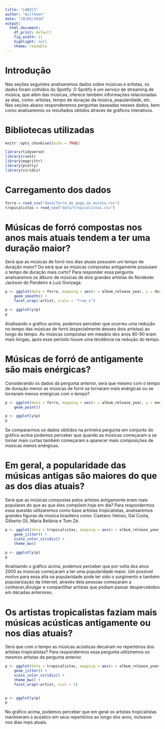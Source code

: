 ```yaml
---
title: "LAB2C3"
author: "Aillkeen"
date: "29/05/2018"
output: 
  html_document: 
    df_print: default
    fig_width: 11
    highlight: null
    theme: readable
---
```


# Introdução

Nas seções seguintes analisaremos dados sobre músicas e artistas, os dados foram colhidos do Spotify. O Spotify é um serviço de streaming de música, que além das músicas, oferece também informações relacionadas as elas, como: artistas, tempo de duração da música, popularidade, etc. Nas seções abaixo responderemos perguntas baseadas nesses dados, bem como analisaremos os resultados obtidos através de gráficos interativos.


# Bibliotecas utilizadas

```r
knitr::opts_chunk$set(echo = TRUE)
```

```r
library(tidyverse)
library(rvest)
library(magrittr)
library(plotly)
library(viridis)
```

# Carregamento dos dados

```r
forro = read_csv("data/forro_do_gogo_ao_mocoto.csv")
tropicalistas = read_csv("data/tropicalistas.csv")
```

# Músicas de forró compostas nos anos mais atuais tendem a ter uma duração maior?

Será que as músicas de forró nos dias atuais possuem um tempo de duração maior? Ou será que as músicas compostas antigamente possuiam o tempo de duração mais curto? Para responder essa pergunta analisaremos os álbuns de músicas de dois grandes artistas do Nordeste: Jackson do Pandeiro e Luiz Gonzaga.

```r
p <- ggplot(data = forro, mapping = aes(x = album_release_year, y = duration_ms, color = artist)) +
    geom_smooth() +
    facet_wrap(~artist, scale = "free_x")

p <- ggplotly(p)
p
```


Analisando o gráfico acima, podemos perceber que ocorreu uma redução no tempo das músicas de forró (especialmente desses dois artistas) ao longo do tempo. As músicas compostas em meados dos anos 80-90 eram mais longas, após esse período houve uma tendência na redução do tempo.

# Músicas de forró de antigamente são mais enérgicas?

Considerando os dados da pergunta anterior, será que mesmo com o tempo de duração menor as músicas de forró se tornaram mais enérgicas ou se tornaram menos enérgicas com o tempo?

```r
p <- ggplot(data = forro, mapping = aes(x = album_release_year, y = energy, color = artist)) +
    geom_point()

p <- ggplotly(p)
p
```


Se compararmos os dados obitidos na primeira pergunta em conjunto do gráfico acima podemos perceber que quando as músicas começaram a se tornar mais curtas também começaram a aparecer mais composições de músicas menos enérgicas.

# Em geral, a popularidade das músicas antigas são maiores do que as dos dias atuais?

Será que as músicas compostas pelos artistas antigamente eram mais populares do que as que eles compõem hoje em dia? Para respondermos essa questão utilizaremos como base artistas tropicalistas, analisaremos grandes figuras da música brasileira como: Caetano Veloso, Gal Costa, Gilberto Gil, Maria Betânia e Tom Zé.

```r
p <- ggplot(data = tropicalistas, mapping = aes(x = album_release_year, y = album_popularity, color = album_popularity)) +
    geom_jitter() +
    scale_color_viridis() +
    theme_bw()

p <- ggplotly(p)
p
```


Analisando o gráfico acima, podemos perceber que por volta dos anos 2000 as músicas começaram a ter uma popularidade maior. Um possível motivo para essa alta na popularidade pode ter sido o surgimento e também popularização da Internet, através dela pessoas começaram a conhecer,divulgar e compartilhar artistas que podiam passar despercebidos em décadas anteriores.


# Os artistas tropicalistas faziam mais músicas acústicas antigamente ou nos dias atuais?

Será que com o tempo as músicas acústicas decairam no repertórios dos artistas tropicalistas? Para respondermos essa pergunta utiliziremos os mesmos artistas da pergunta anterior.

```r
p <- ggplot(data = tropicalistas, mapping = aes(x = album_release_year, y = acousticness, color = acousticness)) +
    geom_jitter() +
    scale_color_viridis() +
    theme_bw() +
    facet_wrap(~artist, ncol = 2)
    

p <- ggplotly(p)
p
```


No gráfico acima, podemos perceber que em geral os artistas tropicalistas mantiveram o acústico em seus repertórios ao longo dos anos, inclusive nos dias mais atuais.

